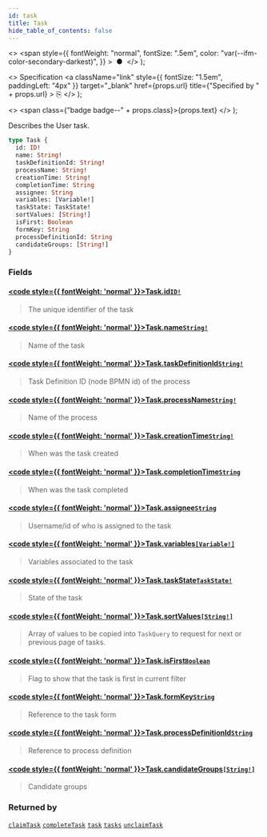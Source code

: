 ```yaml
---
id: task
title: Task
hide_table_of_contents: false
---
```


  <>
    <span
      style={{
        fontWeight: "normal",
        fontSize: ".5em",
        color: "var(--ifm-color-secondary-darkest)",
      }}
    >
      &nbsp;●&nbsp;
    </span>
  </>
);

  <>
    Specification
    <a
      className="link"
      style={{ fontSize: "1.5em", paddingLeft: "4px" }}
      target="_blank"
      href={props.url}
      title={"Specified by " + props.url}
    >
      ⎘
    </a>
  </>
);

  <>
    <span class={"badge badge--" + props.class}>{props.text}</span>
  </>
);

Describes the User task.

```graphql
type Task {
  id: ID!
  name: String!
  taskDefinitionId: String!
  processName: String!
  creationTime: String!
  completionTime: String
  assignee: String
  variables: [Variable!]
  taskState: TaskState!
  sortValues: [String!]
  isFirst: Boolean
  formKey: String
  processDefinitionId: String
  candidateGroups: [String!]
}
```

### Fields

#### [<code style={{ fontWeight: 'normal' }}>Task.<b>id</b></code>](#)<Bullet />[`ID!`](../scalars/id.mdx) <Badge class="secondary" text="non-null"/> <Badge class="secondary" text="scalar"/>

> The unique identifier of the task

#### [<code style={{ fontWeight: 'normal' }}>Task.<b>name</b></code>](#)<Bullet />[`String!`](../scalars/string.mdx) <Badge class="secondary" text="non-null"/> <Badge class="secondary" text="scalar"/>

> Name of the task

#### [<code style={{ fontWeight: 'normal' }}>Task.<b>taskDefinitionId</b></code>](#)<Bullet />[`String!`](../scalars/string.mdx) <Badge class="secondary" text="non-null"/> <Badge class="secondary" text="scalar"/>

> Task Definition ID (node BPMN id) of the process

#### [<code style={{ fontWeight: 'normal' }}>Task.<b>processName</b></code>](#)<Bullet />[`String!`](../scalars/string.mdx) <Badge class="secondary" text="non-null"/> <Badge class="secondary" text="scalar"/>

> Name of the process

#### [<code style={{ fontWeight: 'normal' }}>Task.<b>creationTime</b></code>](#)<Bullet />[`String!`](../scalars/string.mdx) <Badge class="secondary" text="non-null"/> <Badge class="secondary" text="scalar"/>

> When was the task created

#### [<code style={{ fontWeight: 'normal' }}>Task.<b>completionTime</b></code>](#)<Bullet />[`String`](../scalars/string.mdx) <Badge class="secondary" text="scalar"/>

> When was the task completed

#### [<code style={{ fontWeight: 'normal' }}>Task.<b>assignee</b></code>](#)<Bullet />[`String`](../scalars/string.mdx) <Badge class="secondary" text="scalar"/>

> Username/id of who is assigned to the task

#### [<code style={{ fontWeight: 'normal' }}>Task.<b>variables</b></code>](#)<Bullet />[`[Variable!]`](../objects/variable.mdx) <Badge class="secondary" text="list"/> <Badge class="secondary" text="object"/>

> Variables associated to the task

#### [<code style={{ fontWeight: 'normal' }}>Task.<b>taskState</b></code>](#)<Bullet />[`TaskState!`](../enums/task-state.mdx) <Badge class="secondary" text="non-null"/> <Badge class="secondary" text="enum"/>

> State of the task

#### [<code style={{ fontWeight: 'normal' }}>Task.<b>sortValues</b></code>](#)<Bullet />[`[String!]`](../scalars/string.mdx) <Badge class="secondary" text="list"/> <Badge class="secondary" text="scalar"/>

> Array of values to be copied into `TaskQuery` to request for next or previous page of tasks.

#### [<code style={{ fontWeight: 'normal' }}>Task.<b>isFirst</b></code>](#)<Bullet />[`Boolean`](../scalars/boolean.mdx) <Badge class="secondary" text="scalar"/>

> Flag to show that the task is first in current filter

#### [<code style={{ fontWeight: 'normal' }}>Task.<b>formKey</b></code>](#)<Bullet />[`String`](../scalars/string.mdx) <Badge class="secondary" text="scalar"/>

> Reference to the task form

#### [<code style={{ fontWeight: 'normal' }}>Task.<b>processDefinitionId</b></code>](#)<Bullet />[`String`](../scalars/string.mdx) <Badge class="secondary" text="scalar"/>

> Reference to process definition

#### [<code style={{ fontWeight: 'normal' }}>Task.<b>candidateGroups</b></code>](#)<Bullet />[`[String!]`](../scalars/string.mdx) <Badge class="secondary" text="list"/> <Badge class="secondary" text="scalar"/>

> Candidate groups

### Returned by

[`claimTask`](../mutations/claim-task.mdx) <Badge class="secondary" text="mutation"/><Bullet />[`completeTask`](../mutations/complete-task.mdx) <Badge class="secondary" text="mutation"/><Bullet />[`task`](../queries/task.mdx) <Badge class="secondary" text="query"/><Bullet />[`tasks`](../queries/tasks.mdx) <Badge class="secondary" text="query"/><Bullet />[`unclaimTask`](../mutations/unclaim-task.mdx) <Badge class="secondary" text="mutation"/>
